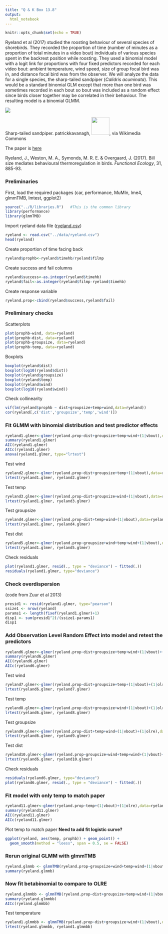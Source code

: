 ```yaml
---
title: "Q & K Box 13.8"
output:
  html_notebook
---
```


```r
knitr::opts_chunk$set(echo = TRUE)
```

Ryeland et al (2017) studied the roosting behaviour of several species of shorebirds. They recorded the proportion of time (number of minutes as a proportion of total minutes in a video bout) individuals of various species spent in the backrest position while roosting. They used a binomial model with a logit link for proportions with four fixed predictors recorded for each video bout: ambient temperature, wind speed, size of group focal bird was in, and distance focal bird was from the observer. We will analyze the data for a single species, the sharp-tailed sandpiper (*Calidris acuminata*). This would be a standard binomial GLM except that more than one bird was sometimes recorded in each bout so bout was included as a random effect since birds closer together may be correlated in their behaviour. The resulting model is a binomial GLMM.

[![](images/Sharp-tailed_Sandiper_(Calidris_acuminata)_(40733587174).jpg)](https://commons.wikimedia.org/wiki/File:Sharp-tailed_Sandiper_(Calidris_acuminata)_(40733587174).jpg)

Sharp-tailed sandpiper. patrickkavanagh, [![](images/by-01.png){width="57"}](https://creativecommons.org/licenses/by/4.0), via Wikimedia Commons

The paper is [here](https://doi.org/10.1111/1365-2435.12814)

Ryeland, J., Weston, M. A., Symonds, M. R. E. & Overgaard, J. (2017). Bill size mediates behavioural thermoregulation in birds. *Functional Ecology*, 31, 885-93.

### Preliminaries

First, load the required packages (car, performance, MuMIn, lme4, glmmTMB, lmtest, ggplot2)

```r
source("../R/libraries.R")   #This is the common library
library(performance)
library(glmmTMB)
```

Import ryeland data file ([ryeland.csv](../data/ryeland.csv))

```r
ryeland <- read.csv("../data/ryeland.csv")
head(ryeland)
```

Create proportion of time facing back

```r
ryeland$prophb<-ryeland$timehb/ryeland$filmp
```

Create success and fail columns

```r
ryeland$success<-as.integer(ryeland$timehb)
ryeland$fail<-as.integer(ryeland$filmp-ryeland$timehb)
```

Create response variable

```r
ryeland.prop<-cbind(ryeland$success,ryeland$fail)
```

### Preliminary checks

Scatterplots

```r
plot(prophb~wind, data=ryeland)
plot(prophb~dist, data=ryeland)
plot(prophb~groupsize, data=ryeland)
plot(prophb~temp, data=ryeland)
```

Boxplots

```r
boxplot(ryeland$dist)
boxplot(log10(ryeland$dist))
boxplot(ryeland$groupsize)
boxplot(ryeland$temp)
boxplot(ryeland$wind)
boxplot(log10(ryeland$wind))
```

Check collinearity

```r
vif(lm(ryeland$prophb ~ dist+groupsize+temp+wind,data=ryeland))
cor(ryeland[,c('dist','groupsize','temp','wind')])
```

### Fit GLMM with binomial distribution and test predictor effects

```r
ryeland1.glmer<-glmer(ryeland.prop~dist+groupsize+temp+wind+(1|vbout),data=ryeland,family=binomial)
summary(ryeland1.glmer)
AIC(ryeland1.glmer)
AICc(ryeland1.glmer)
anova(ryeland1.glmer, type="lrtest")
```

Test wind

```r
ryeland2.glmer<-glmer(ryeland.prop~dist+groupsize+temp+(1|vbout),data=ryeland,family=binomial)
lrtest(ryeland1.glmer, ryeland2.glmer)
```

Test temp

```r
ryeland3.glmer<-glmer(ryeland.prop~dist+groupsize+wind+(1|vbout),data=ryeland,family=binomial)
lrtest(ryeland1.glmer, ryeland3.glmer)
```

Test groupsize

```r
ryeland4.glmer<-glmer(ryeland.prop~dist+temp+wind+(1|vbout),data=ryeland,family=binomial)
lrtest(ryeland1.glmer, ryeland4.glmer)
```

Test dist

```r
ryeland5.glmer<-glmer(ryeland.prop~groupsize+wind+temp+wind+(1|vbout),data=ryeland,family=binomial)
lrtest(ryeland1.glmer, ryeland5.glmer)
```

Check residuals

```r
plot(ryeland1.glmer, resid(., type = "deviance") ~ fitted(.))
residuals(ryeland1.glmer, type="deviance")
```

### Check overdispersion

(code from Zuur et al 2013)

```r
presid1 <- resid(ryeland1.glmer, type="pearson")
ssize1 <- nrow(ryeland)
params1 <- length(fixef(ryeland1.glmer)+1)
disp1 <- sum(presid1^2)/(ssize1-params1)
disp1
```

### Add Observation Level Random Effect into model and retest the predictors

```r
ryeland6.glmer<-glmer(ryeland.prop~dist+groupsize+temp+wind+(1|vbout)+(1|olre),data=ryeland,family=binomial)
summary(ryeland6.glmer)
AIC(ryeland6.glmer)
AICc(ryeland6.glmer)
```

Test wind

```r
ryeland7.glmer<-glmer(ryeland.prop~dist+groupsize+temp+(1|vbout)+(1|olre),data=ryeland,family=binomial)
lrtest(ryeland6.glmer, ryeland7.glmer)
```

Test temp

```r
ryeland8.glmer<-glmer(ryeland.prop~dist+groupsize+wind+(1|vbout)+(1|olre),data=ryeland,family=binomial)
lrtest(ryeland6.glmer, ryeland8.glmer)
```

Test groupsize

```r
ryeland9.glmer<-glmer(ryeland.prop~dist+temp+wind+(1|vbout)+(1|olre),data=ryeland,family=binomial)
lrtest(ryeland6.glmer, ryeland9.glmer)
```

Test dist

```r
ryeland10.glmer<-glmer(ryeland.prop~groupsize+wind+temp+wind+(1|vbout)+(1|olre),data=ryeland,family=binomial)
lrtest(ryeland6.glmer, ryeland10.glmer)
```

Check residuals

```r
residuals(ryeland6.glmer, type="deviance")
plot(ryeland6.glmer, resid(., type = "deviance") ~ fitted(.))
```

### Fit model with only temp to match paper

```r
ryeland11.glmer<-glmer(ryeland.prop~temp+(1|vbout)+(1|olre),data=ryeland,family=binomial)
summary(ryeland11.glmer)
AIC(ryeland11.glmer)
AICc(ryeland11.glmer)
```

Plot temp to match paper **Need to add fit logistic curve?**

```r
ggplot(ryeland, aes(temp, prophb)) + geom_point() +
  geom_smooth(method = "loess", span = 0.5, se = FALSE) 
```

### Rerun original GLMM with glmmTMB

```r
ryeland.glmmb <- glmmTMB(ryeland.prop~groupsize+wind+temp+wind+(1|vbout), family=binomial, data=ryeland)
summary(ryeland.glmmb)
```

### Now fit betabinomial to compare to OLRE

```r
ryeland.glmmbb <- glmmTMB(ryeland.prop~dist+groupsize+temp+wind+(1|vbout),data=ryeland,family=betabinomial(link="logit"))
summary(ryeland.glmmbb)
AICc(ryeland.glmmbb)
```

Test temperature

```r
ryeland1.glmmbb <- glmmTMB(ryeland.prop~dist+groupsize+wind+(1|vbout),data=ryeland,family=betabinomial(link="logit"))
lrtest(ryeland.glmmbb, ryeland1.glmmbb)
```
